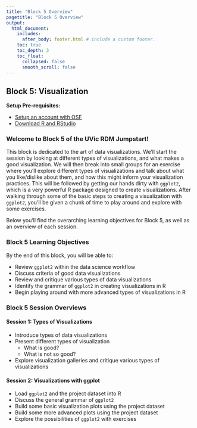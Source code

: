 ```yaml
---
title: "Block 5 Overview"
pagetitle: "Block 5 Overview"
output:
  html_document:
    includes:
      after_body: footer.html # include a custom footer.
    toc: true
    toc_depth: 3
    toc_float:
      collapsed: false
      smooth_scroll: false
---
```


## Block 5: Visualization

**Setup Pre-requisites:**

  * <a href="Block7_EXT-osfSetup.html">Setup an account with OSF</a>
  * <a href="Block7_EXT-RRStudio.html">Download R and RStudio</a>
  
### Welcome to Block 5 of the UVic RDM Jumpstart!

This block is dedicated to the art of data visualizations.  We'll start the session by looking at different types of visualizations, and what makes a good visualization.  We will then break into small groups for an exercise where you'll explore different types of visualizations and talk about what you like/dislike about them, and how this might inform your visualization practices.  This will be followed by getting our hands dirty with `ggplot2`, which is a very powerful R package designed to create visualizations.  After walking through some of the basic steps to creating a visualization with `ggplot2`, you'll be given a chunk of time to play around and explore with some exercises.

Below you'll find the overarching learning objectives for Block 5, as well as an overview of each session.

### Block 5 Learning Objectives

By the end of this block, you will be able to:

* Review `ggplot2` within the data science workflow
* Discuss criteria of good data visualizations
* Review and critique various types of data visualizations
* Identify the grammar of `ggplot2` in creating visualizations in R
* Begin playing around with more advanced types of visualizations in R

### Block 5 Session Overviews

#### Session 1: Types of Visualizations

* Introduce types of data visualizations
* Present different types of visualization
  * What is good?
  * What is not so good?
* Explore visualization galleries and critique various types of visualizations

#### Session 2: Visualizations with ggplot

* Load `ggplot2` and the project dataset into R
* Discuss the general grammar of `ggplot2`
* Build some basic visualization plots using the project dataset
* Build some more advanced plots using the project dataset
* Explore the possibilities of `ggplot2` with exercises











